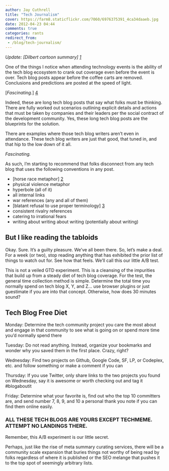 ```yaml
---
author: Jay Cuthrell
title: "Tech Journalism"
cover: https://farm8.staticflickr.com/7060/6976375391_4ca34daaeb.jpg
date: 2012-04-23 04:44
comments: true
categories: rants
redirect_from:
 - /blog/tech-journalism/
---
```


<a href="https://www.flickr.com/photos/jcuthrell/6976375391" title="Strategery session by Jay Cuthrell, on Flickr"></a>

<em>Update: [Dilbert cartoon summary] [1]</em>

[1]: http://www.dilbert.com/strips/comic/2013-01-04/

One of the things I notice when attending technology events is the ability of the tech blog ecosystem to crank out coverage even before the event is over. Tech blog posts appear before the coffee carts are removed. Conclusions and predictions are posted at the speed of light. 

[*Fascinating.*] [4]

Indeed, these are long tech blog posts that say what folks must be thinking. There are fully worked out scenarios outlining explicit details and actions that must be taken by companies and their leaders per the social contract of the development community. Yes, these long tech blog posts are the blueprints for the solution.

There are examples where those tech blog writers aren’t even in attendance. These tech blog writers are just that good, that tuned in, and that hip to the low down of it all.

*Fascinating.*

As such, I’m starting to recommend that folks disconnect from any tech blog that uses the following conventions in any post. 

- [horse race metaphor] [2]
- physical violence metaphor
- hyperbole (all of it)
- all internal links
- war references (any and all of them)
- [blatant refusal to use proper terminology] [3]
- consistent rivalry references
- catering to irrational fears
- writing about writing about writing (potentially about writing)

But I like reading the tabloids
-------------------------------

Okay. Sure. It’s a guilty pleasure. We’ve all been there. So, let’s make a deal. For a week (or two), stop reading anything that has exhibited the prior list of things to watch out for. See how that feels. We’ll call this our little A/B test.

This is not a veiled GTD experiment. This is a cleansing of the impurities that build up from a steady diet of tech blog coverage. For the test, the general time collection method is simple. Determine the total time you normally spend on tech blog X, Y, and Z… use browser plugins or just guestimate if you are into that concept. Otherwise, how does 30 minutes sound?

Tech Blog Free Diet
-------------------

Monday: Determine the tech community project you care the most about and engage in that community to see what is going on or spend more time you’d normally spend there

Tuesday: Do not read anything. Instead, organize your bookmarks and wonder why you saved them in the first place. Crazy, right?

Wednesday: Find two projects on Github, Google Code, SF, LP, or Codeplex, etc. and follow something or make a comment if you can

Thursday: If you use Twitter, only share links to the two projects you found on Wednesday, say it is awesome or worth checking out and tag it #blogaboutit

Friday: Determine what your favorite is, find out who the top 10 committers are, and send number 7, 8, 9, and 10 a personal thank you note if you can find them online easily.

### ALL THESE TECH BLOGS ARE YOURS EXCEPT TECHMEME. ATTEMPT NO LANDINGS THERE.

Remember, this A/B experiment is our little secret.

Perhaps, just like the rise of meta summary curating services, there will be a community scale expansion that buries things not worthy of being read by folks regardless of where it is published or the SEO melange that pushes it to the top spot of seemingly arbitrary lists.

[2]: http://wattersjames.com/2013/04/07/why-emerging-technologies-are-nothing-like-sports-scores/
[3]: https://medium.com/@dannypage/stop-using-google-trends-a5014dd32588
[4]: https://xkcd.com/1227/
